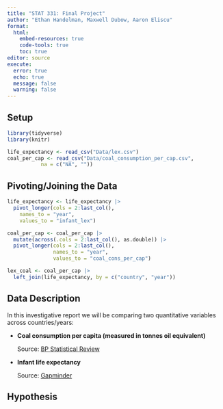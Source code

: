 ---
title: "STAT 331: Final Project"
author: "Ethan Handelman, Maxwell Dubow, Aaron Eliscu"
format: 
  html:
    embed-resources: true
    code-tools: true
    toc: true
editor: source
execute: 
  error: true
  echo: true
  message: false
  warning: false
---

## Setup

```{r setup}
library(tidyverse)
library(knitr)

life_expectancy <- read_csv("Data/lex.csv")
coal_per_cap <- read_csv("Data/coal_consumption_per_cap.csv",
           na = c("NA", ""))

```

## Pivoting/Joining the Data

```{r}
life_expectancy <- life_expectancy |>
  pivot_longer(cols = 2:last_col(),
    names_to = "year",
    values_to = "infant_lex")

coal_per_cap <- coal_per_cap |>
  mutate(across(.cols = 2:last_col(), as.double)) |>
  pivot_longer(cols = 2:last_col(),
               names_to = "year",
               values_to = "coal_cons_per_cap")

lex_coal <- coal_per_cap |>
  left_join(life_expectancy, by = c("country", "year"))
```

## Data Description

In this investigative report we will be comparing two quantitative variables across countries/years:

- **Coal consumption per capita (measured in tonnes oil equivalent)**

    Source: [BP Statistical Review](https://www.bp.com/statisticalreview)
- **Infant life expectancy**

    Source: [Gapminder](https://www.gapminder.org/data/documentation/gd004/)

## Hypothesis